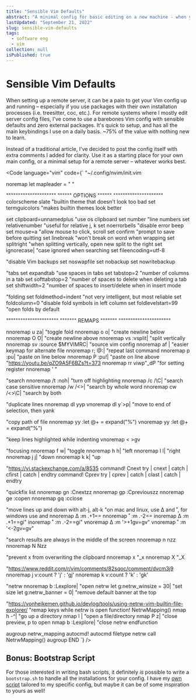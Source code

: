 ```yaml
---
title: "Sensible Vim Defaults"
abstract: "A minimal config for basic editing on a new machine - when you don't want to run post-plugin installations on linux"
lastUpdated: "September 21, 2022"
slug: sensible-vim-defaults
tags:
  - software eng
  - vim
collection: null
isPublished: true
---
```


# Sensible Vim Defaults

When setting up a remote server, it can be a pain to get your Vim config up and running – especially if you use packages with their own installation processes (i.e. treesitter, coc, etc.). For remote systems where I mostly edit server config files, I've come to use a barebones Vim config with sensible defaults and zero external packages. It's quick to setup, and has all the main keybindings I use on a daily basis. ~75% of the value with nothing new to learn.

Instead of a traditional article, I've decided to post the config itself with extra comments I added for clarity. Use it as a starting place for your own main config, or a minimal setup for a remote server – whatever works best.

<Code language="vim" code={`
"~/.config/nvim/init.vim

noremap <space> <nop>
let mapleader = " "

"""""""""""""""""""""
"""""" OPTIONS """"""
"""""""""""""""""""""
colorscheme slate "builtin theme that doesn't look too bad
set termguicolors "makes builtin themes look better

set clipboard=unnamedplus "use os clipboard
set number "line numbers
set relativenumber "useful for relative j, k
set noerrorbells "disable error beep
set mouse=a "allow mouse to click, scroll
set confirm "prompt to save before quitting
set linebreak "won't break on word when wrapping
set splitright "when splitting vertically, open new split to the right
set ignorecase| "case ignored when searching
set fileencoding=utf-8

"disable Vim backups
set noswapfile
set nobackup
set nowritebackup

"tabs
set expandtab "use spaces in tabs
set tabstop=2 "number of columns in a tab
set softtabstop=2 "number of spaces to delete when deleting a tab
set shiftwidth=2 "number of spaces to insert/delete when in insert mode

"folding
set foldmethod=indent "not very intelligent, but most reliable
set foldcolumn=0 "disable fold symbols in left column
set foldlevelstart=99 "open folds by default

""""""""""""""""""""""
""""""" REMAPS """""""
""""""""""""""""""""""

nnoremap <leader>u za| "toggle fold
nnoremap <leader>o o<esc>| "create newline below
nnoremap <leader>O O<esc>| "create newline above
nnoremap <leader>vs :vsplit<cr>| "split vertically
nnoremap <leader>sv :source $MYVIMRC<cr>| "source vim config
nnoremap <leader>af <C-6>| "easier keymap for alternate file
nnoremap <leader>r; @:| "repeat last command
nnoremap <leader>p :pu<cr>| "paste on line below
nnoremap <leader>P :pu!<cr>| "paste on line above
"https://youtu.be/qZO9A5F6BZs?t=373
nnoremap <leader>rr viwp"_dP
"for setting register
nnoremap <leader>' "

"search
nnoremap <leader>/t :noh<cr>| "turn off highlighting
nnoremap <leader>/c /\C<left><left>| "search case sensitive
nnoremap <leader>/w /\<\><left><left>| "search by whole word
nnoremap <leader>cw /\<\>\C<left><left><left><left>| "search by both

"duplicate lines
nnoremap <leader>dl yyp
vnoremap <leader>dl y\`>p| "move to end of selection, then yank

"copy path of file
nnoremap <leader>yy :let @+ = expand("%")<cr>
vnoremap <leader>yy :let @+ = expand("%")<cr>

"keep lines highlighted while indenting
vnoremap < <gv
vnoremap > >gv

"focusing
nnoremap <leader>f <C-w>w| "toggle
nnoremap <leader>h <C-w>h| "left
nnoremap <leader>l <C-w>l| "right
nnoremap <leader>j <C-w>j| "down
nnoremap <leader>k <C-w>k| "up

"https://vi.stackexchange.com/a/8535
command! Cnext try | cnext | catch | cfirst | catch | endtry
command! Cprev try | cprev | catch | clast | catch | endtry

"quickfix list
nnoremap gn :Cnext<cr>zz
nnoremap gp :Cprevious<cr>zz
nnoremap ge :copen<cr>
nnoremap gq :cclose<cr>

"move lines up and down with alt-j, alt-k
"on mac and linux, use ∆ and ˚, for windows use <A-j> and <A-k>
nnoremap ∆ :m .+1<cr>==
nnoremap ˚ :m .-2<cr>==
inoremap ∆ <esc>:m .+1<cr>==gi"
inoremap ˚ <esc>:m .-2<cr>==gi"
vnoremap ∆ :m '>+1<cr>gv=gv"
vnoremap ˚ :m '<-2<cr>gv=gv"

"search results are always in the middle of the screen
nnoremap n nzz
nnoremap N Nzz

"prevent x from overwriting the clipboard
nnoremap x "_x
nnoremap X "_X

"https://www.reddit.com/r/vim/comments/82sqoc/comment/dvcm3j9
nnoremap <expr> j v:count ? 'j' : 'gj'
nnoremap <expr> k v:count ? 'k' : 'gk'

"netrw
nnoremap <leader>b :Lexplore<cr>| "open netrw
let g:netrw_winsize = 30| "set size
let g:netrw_banner = 0| "remove default banner at the top

"https://vonheikemen.github.io/devlog/tools/using-netrw-vim-builtin-file-explorer/
"remap keys while netrw is open
function! NetrwMapping()
  nmap <buffer> h -^| "go up a directory
  nmap <buffer> l <cr>| "open a file/directory
  nmap <buffer> P <C-w>z| "close preview, p to open
  nmap <buffer> <leader>b :Lexplore<cr>| "close netrw
endfunction

augroup netrw_mapping
  autocmd!
  autocmd filetype netrw call NetrwMapping()
augroup END
`} />

## Bonus: Bootstrap Script

For those interested in writing bash scripts, it definitely _is_ possible to write a `bootstrap.sh` to handle all the installations for your config. I have my [own script](https://github.com/ElanMedoff/neovim-config/blob/master/bootstrap.sh) tailored to my specific config, but maybe it can be of some inspiration to yours as well!
